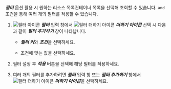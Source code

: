 ***필터*** 옵션 활용 시 원하는 <InDoc pages="resource-node-list,resource-pod-list,resource-application-list">리소스 목록</InDoc><InDoc pages="resource-container-list">컨테이너 목록</InDoc>을 선택해 조회할 수 있습니다. `and` 조건을 통해 여러 개의 필터를 적용할 수 있습니다.

1. ![필터 아이콘](/img/ico-filter.svg) ***필터*** 입력 창에서 ![필터 더하기 아이콘](/img/ico-add.svg) ***더하기 아이콘*** 선택 시 다음과 같이 ***필터 추가하기*** 창이 나타납니다.

    <ImgLang img='k8s-resource-container-list-add-filter.png' desc='필터 추가' />

    * ***필터 키***와 ***조건***을 선택하세요.

    * 조건에 맞는 값을 선택하세요.

1. 필터 설정 후 ***적용*** 버튼을 선택해 해당 필터를 적용하세요.

1. 여러 개의 필터를 추가하려면 ***필터*** 입력 창 또는 ***필터 추가하기*** 창에서 ![필터 더하기 아이콘](/img/ico-add.svg) ***더하기 아이콘***을 선택하세요.


<!-- >
  <InDoc pages="resource-container-list,resource-pod-list,resource-application-list,resource-node-list,">

  <ImgLang img='k8s-resource-container-list-add-filter.png' desc='필터 추가' />

  </InDoc>
-->